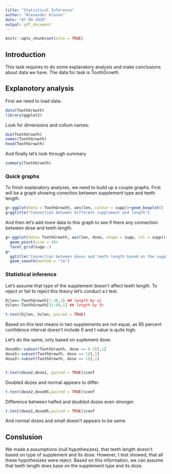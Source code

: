 ---
title: "Statistical Inference"
author: "Alexander Klonov"
date: "07 09 2020"
output: pdf_document
---

```{r setup, include=FALSE}
knitr::opts_chunk$set(echo = TRUE)
```

## Introduction 

This task requires to do some explanatory analysis and make conclusions about data we have. The data for task is ToothGrowth 

## Explanotory analysis

First we need to load data:
```{r}
data(ToothGrowth)
library(ggplot2)
```
Look for dimensions and collum names:
```{r}
dim(ToothGrowth)
names(ToothGrowth)
head(ToothGrowth)
```
And finally let's look through summary
```{r}
summary(ToothGrowth)
```

### Quick graphs

To finish explanatory analyses, we need to build up a couple graphs. First will be a graph showing conection between supplement type and teeth length.

```{r}
g<-ggplot(data = ToothGrowth, aes(len, colour = supp))+geom_boxplot()
g+ggtitle("Connection between different supplement and length")
```

And then let's add more data to this graph to see if there any connection between dose and teeth length.

```{r}
g<-ggplot(data= ToothGrowth, aes(len, dose, shape = supp, col = supp))+
  geom_point(size = 4)+
  facet_grid(supp~.)
g+
  ggtitle("Connection between doses and teeth length based on the supplements")+
  geom_smooth(method = "lm")
```

### Statistical inference 

Let's assume that type of the supplement doesn't affect teeth length. To reject or fail to reject this theory let's conduct a t test.

```{r}
Ojlen<-ToothGrowth[1:30,1] ## length by oj
Vclen<-ToothGrowth[31:60,1] ## length by Vc

t.test(Ojlen, Vclen, paired = TRUE)
```
Based on this test means in two supplements are not equal, as 95 percent confidence interval doesn't include 0 and t value is quite high.

Let's do the same, only based on suplement dose:

```{r}

dose05<-subset(ToothGrowth, dose == 0.5)[,1]
dose1<-subset(ToothGrowth, dose == 1)[,1]
dose2<-subset(ToothGrowth, dose == 2)[,1]


t.test(dose2,dose1, paired = TRUE)$conf
```
Doubled dozes and normal appears to differ.
```{r}
t.test(dose2,dose05,paired = TRUE)$conf
```

Difference between halfed and doubled dozes even stronger.

```{r}
t.test(dose1,dose05,paired = TRUE)$conf
```
And normal dozes and small doesn't appears to be same.

## Conslusion 

We made a assumptions (null hypothesizes), that teeth length doesn't based on type of supplement and its dose. However, t test showed, that all these hypothesizes were reject. Based on this information, we can assume that teeth length does base on the supplement type and its doze.